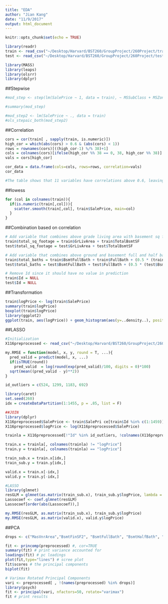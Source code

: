 ```yaml
---
title: "EDA"
author: "Jian Kang"
date: "11/9/2017"
output: html_document
---
```


```r
knitr::opts_chunk$set(echo = TRUE)
```


```r
library(readr)
train <- read_csv("~/Desktop/Harvard/BST260/GroupProject/260Project/train.csv")
test <- read_csv("~/Desktop/Harvard/BST260/GroupProject/260Project/test.csv")
```


```r
library(MASS)
library(leaps)
library(olsrr)
library(dplyr)
```

##Stepwise
```r
#mod_step <- step(lm(SalePrice ~ 1, data = train), ~ MSSubClass + MSZoning + LotFrontage + LotArea + Street + Alley + LotShape + LandContour + Utilities + LotConfig + LandSlope + Neighborhood + Condition1 + Condition2 + BldgType + HouseStyle + OverallQual + OverallCond + YearBuilt + YearRemodAdd + RoofStyle + RoofMatl + Exterior1st + Exterior2nd + MasVnrType + MasVnrArea + ExterQual + ExterCond + Foundation + BsmtQual + BsmtCond + BsmtExposure + BsmtFinType1 + BsmtFinSF1 + BsmtFinType2 + BsmtFinSF2 + BsmtUnfSF + TotalBsmtSF + Heating + HeatingQC + CentralAir + Electrical + 1stFlrSF + 2ndFlrSF + LowQualFinSF + GrLivArea + BsmtFullBath + BsmtHalfBath + FullBath + FullBath + Bedroom + Kitchen + KitchenQual + TotRmsAbvGrd + Fireplaces + FireplaceQu + Functional + GarageType + GarageYrBlt + GarageFinish + GarageCars + GarageArea + GarageQual + GarageCond + PavedDrive + WoodDeckSF + OpenPorchSF + EnclosedPorch + 3SsnPorch + ScreenPorch + PoolArea + PoolQC + Fence + MiscFeature + MiscVal + MoSold + YrSold + SaleType + SaleCondition, direction = "both")

#summary(mod_step)

#mod_step2 <- lm(SalePrice ~ ., data = train)
#ols_stepaic_both(mod_step2)
```

##Correlation
```r
cors = cor(train[ , sapply(train, is.numeric)])
high_cor = which(abs(cors) > 0.6 & (abs(cors) < 1))
rows = rownames(cors)[((high_cor-1) %/% 38)+1]
cols = colnames(cors)[ifelse(high_cor %% 38 == 0, 38, high_cor %% 38)]
vals = cors[high_cor]

cor_data = data.frame(cols=cols, rows=rows, correlation=vals)
cor_data

#The table shows that 11 variables have correlations above 0.6, leaving out the target variable SalesPrice. The highest correlation is between GarageCars and GarageArea, which makes sense because we'd expect a garage that can park more cars to have more area. Highly correlated variables can cause problems with certain types of predictive models but since no variable pairs have a correlations above 0.9 and we will be using a tree-based model, let's keep them all.
```

##lowess
```r
for (col in colnames(train)){
  if(is.numeric(train[,col])){
    scatter.smooth(train[,col], train$SalePrice, main=col)
  }
}
```

##Combination based on correlation
```r

# Add variable that combines above grade living area with basement sq footage
train$total_sq_footage = train$GrLivArea + train$TotalBsmtSF
test$total_sq_footage = test$GrLivArea + test$TotalBsmtSF

# Add variable that combines above ground and basement full and half baths
train$total_baths = train$BsmtFullBath + train$FullBath + (0.5 * (train$BsmtHalfBath + train$HalfBath))
test$total_baths = test$BsmtFullBath + test$FullBath + (0.5 * (test$BsmtHalfBath + test$HalfBath))

# Remove Id since it should have no value in prediction
train$Id = NULL    
test$Id = NULL
```

##Transformation
```r
train$logPrice <- log(train$SalePrice)
summary(train$logPrice)
boxplot(train$logPrice)
library(ggplot2)
ggplot(train, aes(logPrice)) + geom_histogram(aes(y=..density..), position = "identity",  bins = 50, alpha = .5) + geom_density(alpha = .3)
```




##LASSO
```r
#Initialization
X116preprocessed <- read_csv("~/Desktop/Harvard/BST260/GroupProject/260Project/116preprocessed.csv")

my.RMSE = function(model, x, y, round = T, ...){
  pred_valid = predict(model, x, ...)
  if(isTRUE(round))
    pred_valid  = log(round(exp(pred_valid)/100, digits = 0)*100)
  sqrt(mean((pred_valid - y)**2))
}

id_outliers = c(524, 1299, 1183, 692)

library(caret)
set.seed(260)
idx = createDataPartition(1:1455, p = .85, list = F)

##JOIN
library(dplyr)
X116preprocessed$SalePrice <- train$SalePri ce[train$Id %in% c(1:1459)]
X116preprocessed$logPrice <- log(X116preprocessed$SalePrice)

trainla = X116preprocessed[!"Id" %in% id_outliers, !colnames(X116preprocessed) %in% c("Id", "SalePrice")]

train.x = trainla[, colnames(trainla) != "logPrice"]
train.y = trainla[, colnames(trainla) == "logPrice"]

train_sub.x = train.x[idx,]
train_sub.y = train.y[idx,]

valid.x = train.x[-idx,]
valid.y = train.y[-idx,]

#LASSO
library(glmnet)
resGLM = glmnet(as.matrix(train_sub.x), train_sub.y$logPrice, lambda = .001, alpha = 1)
Lassocoef <- coef.glmnet(resGLM)
Lassocoef[order(abs(Lassocoef)),]

my.RMSE(resGLM, as.matrix(train_sub.x), train_sub.y$logPrice)
my.RMSE(resGLM, as.matrix(valid.x), valid.y$logPrice)
```


##PCA
```r
drops <- c("MasVnrArea","BsmtFinSF2", "BsmtFullBath", "BsmtHalfBath", "GarageCars", "MSZoning_2", "Utilities_1", "Exterior1st_8", "Exterior2nd_8", "KitchenQual_3", "Functional_0", "SaleType_6", "Id", "SalePrice")

fit <- princomp(preprocessed) #, cor=TRUE
summary(fit) # print variance accounted for 
loadings(fit) # pc loadings 
plot(fit,type="lines") # scree plot 
fit$scores # the principal components
biplot(fit)

# Varimax Rotated Principal Components
vari <- preprocessed[ , !(names(preprocessed) %in% drops)]
library(psych)
fit <- principal(vari, nfactors=50, rotate="varimax")
fit # print results
```

